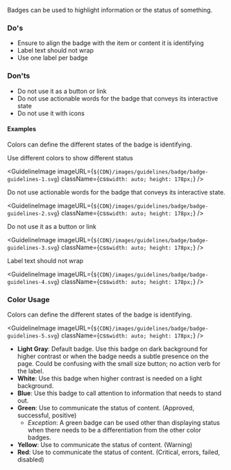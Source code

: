 
Badges can be used to highlight information or the status of something.

### Do's

- Ensure to align the badge with the item or content it is identifying
- Label text should not wrap
- Use one label per badge

### Don'ts

- Do not use it as a button or link
- Do not use actionable words for the badge that conveys its interactive state
- Do not use it with icons

#### Examples

Colors can define the different states of the badge is identifying.

Use different colors to show different status

<GuidelineImage
  imageURL={`${CDN}/images/guidelines/badge/badge-guidelines-1.svg`}
  className={css`
    width: auto;
    height: 178px;
  `}
/>

Do not use actionable words for the badge that conveys its interactive state.

<GuidelineImage
  imageURL={`${CDN}/images/guidelines/badge/badge-guidelines-2.svg`}
  className={css`
    width: auto;
    height: 178px;
  `}
/>

Do not use it as a button or link

<GuidelineImage
  imageURL={`${CDN}/images/guidelines/badge/badge-guidelines-3.svg`}
  className={css`
    width: auto;
    height: 178px;
  `}
/>

Label text should not wrap

<GuidelineImage
  imageURL={`${CDN}/images/guidelines/badge/badge-guidelines-4.svg`}
  className={css`
    width: auto;
    height: 178px;
  `}
/>

### Color Usage

Colors can define the different states of the badge is identifying.

<GuidelineImage
  imageURL={`${CDN}/images/guidelines/badge/badge-guidelines-5.svg`}
  className={css`
    width: auto;
    height: 178px;
  `}
/>

- **Light Gray**: Default badge. Use this badge on dark background for higher contrast or when the badge needs a subtle presence on the page.
  Could be confusing with the small size button; no action verb for the label.
- **White**: Use this badge when higher contrast is needed on a light background.
- **Blue**: Use this badge to call attention to information that needs to stand out.
- **Green**: Use to communicate the status of content. (Approved, successful, positive)
  - _Exception_: A green badge can be used other than displaying status when there needs to be a differentiation from the other color badges.
- **Yellow**: Use to communicate the status of content. (Warning)
- **Red**: Use to communicate the status of content. (Critical, errors, failed, disabled)
